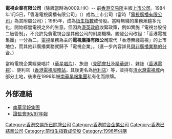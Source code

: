 {{unreferenced|time=2016-03-10T15:10:07+00:00}}
'''電視企業有限公司'''（除牌當時為0009.HK）-- 前[[香港交易所|香港交易所]]主版[[上市公司|上市公司]]。1984年1月5日，「香港電視廣播有限公司」（{{lang|en|HK-TVB Limited}}）成為上市公司（當時「[[電視廣播有限公司|電視廣播有限公司]]」為其附屬公司）；1985年，成為[[恆生指數|恆生指數]]成份股。當時無綫的業務漸趨多元化，開始經營電視之外的生意。但因為[[港英政府|港英政府]]收緊政策，例如實施「電視台股份二級管制」，不允許免費電視台是其他公司的附屬機構，觸發公司改組：「香港電視集團」一分為二，[[電視|電視]]業務為主的'''電視廣播有限公司'''取代「香港無綫電視」的上市地位，而其他非廣播業務就歸予「電視企業」。（進一步內容詳見[[電視廣播有限公司#與非廣播業務的分合|與非廣播業務的分合]]。）

當時電視企業經營唱片（[[華星唱片|華星唱片]]）、旅遊（[[見聞會社|見聞會社]]及[[精華遊|精華遊]]）、雜誌（[[香港電視_(雜誌)|香港電視]]）、便利店（[[香港電視服務站|香港電視服務站]]，其後更名為[[地利店|地利店]]）等，並持有[[電視城|清水灣電視城]]內部分土地，後來在1996年被[[南華早報集團|南華早報集團]]私有化而除牌。

==外部連結==
*[http://www.scmp-group.com 南華早報集團]{{dead link|date=2018年5月 |bot=InternetArchiveBot |fix-attempted=yes }}
*[http://www.sfc.hk/sfc/html/TC/speeches/public/annual/rep97/corpfin.html 證監會96/97年報]{{dead link|date=2018年5月 |bot=InternetArchiveBot |fix-attempted=yes }}

[[Category:香港交易所已除牌公司|Category:香港交易所已除牌公司]]
[[Category:香港綜合企業公司|Category:香港綜合企業公司]]
[[Category:香港已結業公司|Category:香港已結業公司]]
[[Category:前恒生指數成份股|Category:前恒生指數成份股]]
[[Category:1996年併購|Category:1996年併購]]